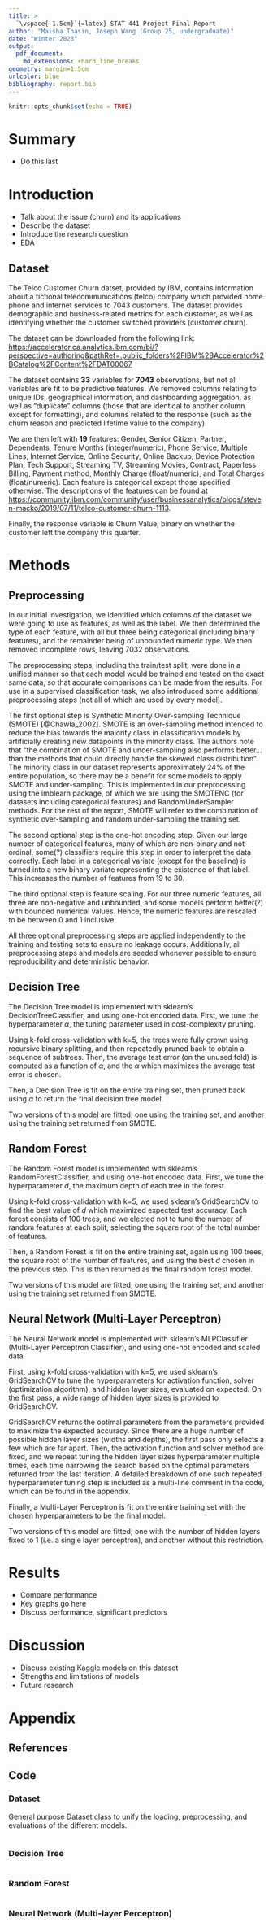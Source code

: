 ```yaml
---
title: > 
  `\vspace{-1.5cm}`{=latex} STAT 441 Project Final Report
author: "Maisha Thasin, Joseph Wang (Group 25, undergraduate)"
date: "Winter 2023"
output: 
  pdf_document:
    md_extensions: +hard_line_breaks
geometry: margin=1.5cm
urlcolor: blue
bibliography: report.bib
---
```


```r
knitr::opts_chunk$set(echo = TRUE)
```

# Summary
- Do this last

# Introduction
- Talk about the issue (churn) and its applications
- Describe the dataset
- Introduce the research question
- EDA

## Dataset
The Telco Customer Churn datset, provided by IBM, contains information about a fictional telecommunications (telco) company which provided home phone and internet services to 7043 customers. The dataset provides demographic and business-related metrics for each customer, as well as identifying whether the customer switched providers (customer churn).

The dataset can be downloaded from the following link: <https://accelerator.ca.analytics.ibm.com/bi/?perspective=authoring&pathRef=.public_folders%2FIBM%2BAccelerator%2BCatalog%2FContent%2FDAT00067>

The dataset contains **33** variables for **7043** observations, but not all variables are fit to be predictive features. We removed columns relating to unique IDs, geographical information, and dashboarding aggregation, as well as "duplicate" columns (those that are identical to another column except for formatting), and columns related to the response (such as the churn reason and predicted lifetime value to the company).

We are then left with **19** features: Gender, Senior Citizen, Partner, Dependents, Tenure Months (integer/numeric), Phone Service, Multiple Lines, Internet Service, Online Security, Online Backup, Device Protection Plan, Tech Support, Streaming TV, Streaming Movies, Contract, Paperless Billing, Payment method, Monthly Charge (float/numeric), and Total Charges (float/numeric). Each feature is categorical except those specified otherwise. The descriptions of the features can be found at <https://community.ibm.com/community/user/businessanalytics/blogs/steven-macko/2019/07/11/telco-customer-churn-1113>.

Finally, the response variable is Churn Value, binary on whether the customer left the company this quarter.

# Methods
## Preprocessing
In our initial investigation, we identified which columns of the dataset we were going to use as features, as well as the label. We then determined the type of each feature, with all but three being categorical (including binary features), and the remainder being of unbounded numeric type. We then removed incomplete rows, leaving 7032 observations.

The preprocessing steps, including the train/test split, were done in a unified manner so that each model would be trained and tested on the exact same data, so that accurate comparisons can be made from the results. For use in a supervised classification task, we also introduced some additional preprocessing steps (not all of which are used by every model).

The first optional step is Synthetic Minority Over-sampling Technique (SMOTE) [@Chawla_2002]. SMOTE is an over-sampling method intended to reduce the bias towards the majority class in classification models by artificially creating new datapoints in the minority class. The authors note that "the combination of SMOTE and under-sampling also performs better... than the methods that could directly handle the skewed class distribution". The minority class in our dataset represents approximately 24% of the entire population, so there may be a benefit for some models to apply SMOTE and under-sampling. This is implemented in our preprocessing using the imblearn package, of which we are using the SMOTENC (for datasets including categorical features) and RandomUnderSampler methods. For the rest of the report, SMOTE will refer to the combination of synthetic over-sampling and random under-sampling the training set.

The second optional step is the one-hot encoding step. Given our large number of categorical features, many of which are non-binary and not ordinal, some(?) classifiers require this step in order to interpret the data correctly. Each label in a categorical variate (except for the baseline) is turned into a new binary variate representing the existence of that label. This increases the number of features from 19 to 30.

The third optional step is feature scaling. For our three numeric features, all three are non-negative and unbounded, and some models perform better(?) with bounded numerical values. Hence, the numeric features are rescaled to be between 0 and 1 inclusive.

All three optional preprocessing steps are applied independently to the training and testing sets to ensure no leakage occurs. Additionally, all preprocessing steps and models are seeded whenever possible to ensure reproducibility and deterministic behavior.

## Decision Tree
The Decision Tree model is implemented with sklearn's DecisionTreeClassifier, and using one-hot encoded data. First, we tune the hyperparameter $\alpha$, the tuning parameter used in cost-complexity pruning.

Using k-fold cross-validation with k=5, the trees were fully grown using recursive binary splitting, and then repeatedly pruned back to obtain a sequence of subtrees. Then, the average test error (on the unused fold) is computed as a function of $\alpha$, and the $\alpha$ which maximizes the average test error is chosen.

Then, a Decision Tree is fit on the entire training set, then pruned back using $\alpha$ to return the final decision tree model.

Two versions of this model are fitted; one using the training set, and another using the training set returned from SMOTE.

## Random Forest
The Random Forest model is implemented with sklearn's RandomForestClassifier, and using one-hot encoded data. First, we tune the hyperparameter $d$, the maximum depth of each tree in the forest.

Using k-fold cross-validation with k=5, we used sklearn's GridSearchCV to find the best value of $d$ which maximized expected test accuracy. Each forest consists of 100 trees, and we elected not to tune the number of random features at each split, selecting the square root of the total number of features.

Then, a Random Forest is fit on the entire training set, again using 100 trees, the square root of the number of features, and using the best $d$ chosen in the previous step. This is then returned as the final random forest model.

Two versions of this model are fitted; one using the training set, and another using the training set returned from SMOTE.

## Neural Network (Multi-Layer Perceptron)
The Neural Network model is implemented with sklearn's MLPClassifier (Multi-Layer Perceptron Classifier), and using one-hot encoded and scaled data.

First, using k-fold cross-validation with k=5, we used sklearn's GridSearchCV to tune the hyperparameters for activation function, solver (optimization algorithm), and hidden layer sizes, evaluated on expected. On the first pass, a wide range of hidden layer sizes is provided to GridSearchCV.

GridSearchCV returns the optimal parameters from the parameters provided to maximize the expected accuracy. Since there are a huge number of possible hidden layer sizes (widths and depths), the first pass only selects a few which are far apart. Then, the activation function and solver method are fixed, and we repeat tuning the hidden layer sizes hyperparameter multiple times, each time narrowing the search based on the optimal parameters returned from the last iteration. A detailed breakdown of one such repeated hyperparameter tuning step is included as a multi-line comment in the code, which can be found in the appendix.

Finally, a Multi-Layer Perceptron is fit on the entire training set with the chosen hyperparameters to be the final model.

Two versions of this model are fitted; one with the number of hidden layers fixed to 1 (i.e. a single layer perceptron), and another without this restriction.

# Results
- Compare performance
- Key graphs go here
- Discuss performance, significant predictors

# Discussion
- Discuss existing Kaggle models on this dataset
- Strengths and limitations of models
- Future research

# Appendix
## References

<div id="refs"></div>

## Code
### Dataset
General purpose Dataset class to unify the loading, preprocessing, and evaluations of the different models.
```python
```

### Decision Tree
```python
```

### Random Forest
```python
```

### Neural Network (Multi-layer Perceptron)
```python
```